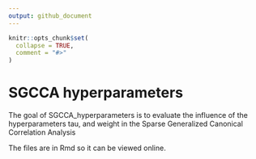 ```yaml
---
output: github_document
---
```


<!-- README.md is generated from README.Rmd. Please edit that file -->

```r
knitr::opts_chunk$set(
  collapse = TRUE,
  comment = "#>"
)
```
# SGCCA hyperparameters

The goal of SGCCA_hyperparameters is to evaluate the influence of the hyperparameters tau, and weight in the Sparse Generalized Canonical Correlation Analysis

The files are in Rmd so it can be viewed online.
